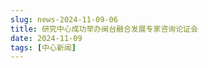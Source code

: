 ```yaml
---
slug: news-2024-11-09-06
title: 研究中心成功举办闽台融合发展专家咨询论证会
date: 2024-11-09
tags: [中心新闻]
---
```


<!-- 可选：在 static/img/news/ 上传配图，修改下行文件名 -->
<!-- ![](/img/news/2024-11-09-06.jpg) -->

<!-- 在此粘贴正文（可直接从 Word 粘贴，建议适当加小标题/加粗，并使用 /img/news/ 路径插图） -->
